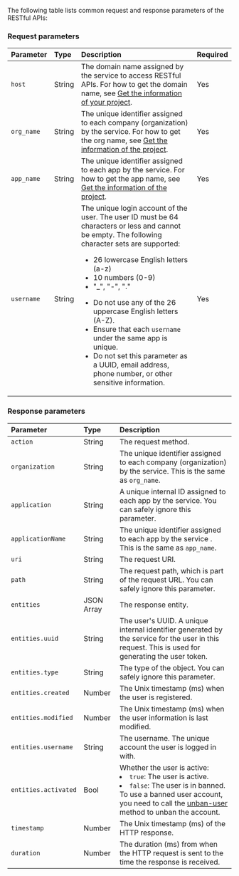 The following table lists common request and response parameters of the <Vg k="CHAT"/> RESTful APIs:

### Request parameters <a name="request"></a>

| Parameter | Type    | Description      | Required |
| :-------- | :------ |:-----------------| :------- |
| `host` | String | The domain name assigned by the <Vg k="CHAT"/> service to access RESTful APIs. For how to get the domain name, see [Get the information of your project](/agora-chat/get-started/enable#get-the-information-of-the-agora-chat-project).              | Yes |
| `org_name` | String | The unique identifier assigned to each company (organization) by the <Vg k="CHAT"/> service. For how to get the org name, see [Get the information of the <Vg k="CHAT"/> project](/agora-chat/get-started/enable#get-the-information-of-the-agora-chat-project).    | Yes |
| `app_name` | String | The unique identifier assigned to each app by the <Vg k="CHAT"/> service. For how to get the app name, see [Get the information of the <Vg k="CHAT"/> project](/agora-chat/get-started/enable#get-the-information-of-the-agora-chat-project).        | Yes |
| `username` | String | The unique login account of the user. The user ID must be 64 characters or less and cannot be empty.  The following character sets are supported:<ul><li>26 lowercase English letters (a-z)</li><li>10 numbers (0-9)</li><li>"\_", "-", "."</li></ul><Admonition type="info"><ul><li>Do not use any of the 26 uppercase English letters (A-Z).</li><li>Ensure that each `username` under the same app is unique.</li><li>Do not set this parameter as a UUID, email address, phone number, or other sensitive information.</li></ul></Admonition> | Yes |

### Response parameters <a name="response"></a>

| Parameter            | Type       | Description              |
|:---------------------|:-----------|:-------------------------|
| `action`             | String     | The request method.      |
| `organization`       | String     | The unique identifier assigned to each company (organization) by the <Vg k="CHAT"/> service. This is the same as `org_name`.      |
| `application`        | String     | A unique internal ID assigned to each app by the <Vg k="CHAT"/> service. You can safely ignore this parameter.     |
| `applicationName`    | String     | The unique identifier assigned to each app by the <Vg k="CHAT"/> service . This is the same as `app_name`.         |
| `uri` | String     | The request URI.         |
| `path`| String     | The request path, which is part of the request URL. You can safely ignore this parameter.           |
| `entities `          | JSON Array | The response entity.     |
| `entities.uuid`      | String     | The user's UUID. A unique internal identifier generated by the <Vg k="CHAT"/> service for the user in this request. This is used for generating the user token. |
| `entities.type`      | String     | The type of the object. You can safely ignore this parameter.         |
| `entities.created`   | Number     | The Unix timestamp (ms) when the user is registered.   |
| `entities.modified`  | Number     | The Unix timestamp (ms) when the user information is last modified.   |
| `entities.username`  | String     | The username. The unique account the user is logged in with.          |
| `entities.activated` | Bool       | Whether the user is active:<li>`true`: The user is active.</li><li>`false`: The user is in banned. To use a banned user account, you need to call the [unban-user](#unban) method to unban the account.</li> |
| `timestamp`          | Number     | The Unix timestamp (ms) of the HTTP response.          |
| `duration`           | Number     | The duration (ms) from when the HTTP request is sent to the time the response is received.          |